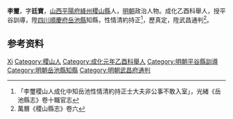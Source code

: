 {{Otheruses|other=名为李玺的其他人物|李玺}}
{{明清人物信息框
| 姓名 =李璽
| 最高職務 = [[四川|四川]][[岳池縣|岳池縣]][[知縣|知縣]]
| 國家 = 大明
| 籍貫 = [[山西|山西]][[平陽府|平陽府]][[絳州|絳州]][[稷山縣|稷山縣]]
| 字號 =
| 出生日期 = ？年？月？日
| 逝世日期 = ？年？月？日
| 墓葬 = 
| 配偶 =  
| 親屬 = 曾祖、祖、父，母
| 出身 = 
| 著作 =  
*
}}
'''李璽'''{{BD|？年||？年||}}，字'''廷寶'''，[[山西|山西]][[平陽府|平陽府]][[絳州|絳州]][[稷山縣|稷山縣]]人，[[明朝|明朝]]政治人物。成化乙酉科舉人，授平谷訓導，陞[[四川|四川]][[順慶府|順慶府]][[岳池縣|岳池縣]]知縣，性情清約持正<ref>「李璽稷山人成化中知岳池性情清約持正士大夫非公事不敢入室」，光緒《岳池縣志》卷十職官志</ref>，歷真定，陞武昌通判<ref>萬曆《稷山縣志》卷六</ref>。

== 参考资料 ==
{{reflist}}

{{Authority control}}
{{DEFAULTSORT:Li李}}
[[Category:李姓|Xi]]
[[Category:稷山人|Category:稷山人]]
[[Category:成化元年乙酉科舉人|Category:成化元年乙酉科舉人]]
[[Category:明朝平谷縣訓導|Category:明朝平谷縣訓導]]
[[Category:明朝岳池縣知縣|Category:明朝岳池縣知縣]]
[[Category:明朝武昌府通判|Category:明朝武昌府通判]]

{{明朝人物小作品}}